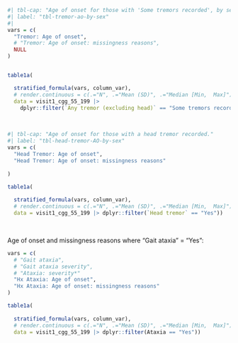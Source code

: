 ```r
#| tbl-cap: "Age of onset for those with 'Some tremors recorded', by sex"
#| label: "tbl-tremor-ao-by-sex"
#|
vars = c(
  "Tremor: Age of onset",
  # "Tremor: Age of onset: missingness reasons",
  NULL
)


table1a(

  stratified_formula(vars, column_var),
  # render.continuous = c(.="N", .="Mean (SD)", .="Median [Min,  Max]"),
  data = visit1_cgg_55_199 |>
    dplyr::filter(`Any tremor (excluding head)` == "Some tremors recorded"))
```


<br>

```r
#| tbl-cap: "Age of onset for those with a head tremor recorded."
#| label: "tbl-head-tremor-AO-by-sex"
vars = c(
  "Head Tremor: Age of onset",
  "Head Tremor: Age of onset: missingness reasons"
  
)

table1a(
  
  stratified_formula(vars, column_var),
  # render.continuous = c(.="N", .="Mean (SD)", .="Median [Min,  Max]"),
  data = visit1_cgg_55_199 |> dplyr::filter(`Head tremor` == "Yes"))

```


<br>

Age of onset and missingness reasons where "Gait ataxia" = "Yes":

```r
vars = c(
  # "Gait ataxia",
  # "Gait ataxia severity",
  # "Ataxia: severity*"
  "Hx Ataxia: Age of onset",
  "Hx Ataxia: Age of onset: missingness reasons"
)

table1a(
  
  stratified_formula(vars, column_var),
  # render.continuous = c(.="N", .="Mean (SD)", .="Median [Min,  Max]"),
  data = visit1_cgg_55_199 |> dplyr::filter(Ataxia == "Yes"))
```
